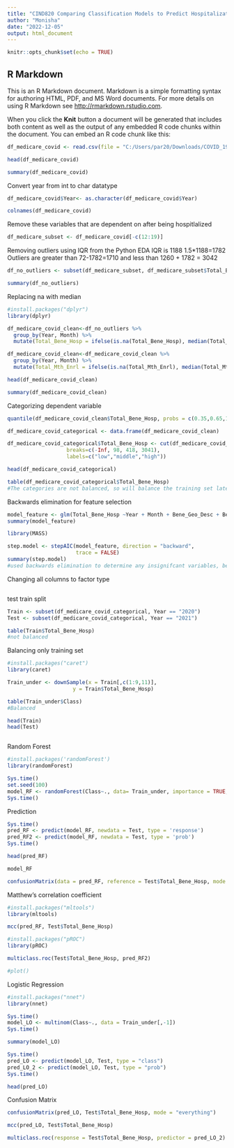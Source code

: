 ---
title: "CIND820 Comparing Classification Models to Predict Hospitalization Numbers Final Results"
author: "Monisha"
date: "2022-12-05"
output: html_document
---

```{r setup, include=FALSE}
knitr::opts_chunk$set(echo = TRUE)
```

## R Markdown

This is an R Markdown document. Markdown is a simple formatting syntax for authoring HTML, PDF, and MS Word documents. For more details on using R Markdown see <http://rmarkdown.rstudio.com>.

When you click the **Knit** button a document will be generated that includes both content as well as the output of any embedded R code chunks within the document. You can embed an R code chunk like this:

```{r}
df_medicare_covid <- read.csv(file = "C:/Users/par20/Downloads/COVID_19_Hospitalization_Trends_Report_Data_file_20220526/COVID_19_Hospitalization_Trends_Report_Data_file_20220526.csv")
```
```{r}
head(df_medicare_covid)
```
```{r}
summary(df_medicare_covid)
```


Convert year from int to char datatype
```{r}
df_medicare_covid$Year<- as.character(df_medicare_covid$Year)
```


```{r}
colnames(df_medicare_covid)
```

Remove these variables that are dependent on after being hospitlalized
```{r}
df_medicare_subset <- df_medicare_covid[-c(12:19)]
```
Removing outliers using IQR
from the Python EDA
IQR is 1188 
1.5*1188=1782
Outliers are greater than 72-1782=1710
and less than 1260 + 1782 = 3042

```{r}
df_no_outliers <- subset(df_medicare_subset, df_medicare_subset$Total_Bene_Hosp < 3042)
```
```{r}
summary(df_no_outliers)
```


Replacing na with median
```{r}
#install.packages("dplyr")
library(dplyr)
```

```{r}
df_medicare_covid_clean<-df_no_outliers %>%
  group_by(Year, Month) %>%
  mutate(Total_Bene_Hosp = ifelse(is.na(Total_Bene_Hosp), median(Total_Bene_Hosp, na.rm = T), Total_Bene_Hosp))
```
```{r}
df_medicare_covid_clean<-df_medicare_covid_clean %>%
  group_by(Year, Month) %>%
  mutate(Total_Mth_Enrl = ifelse(is.na(Total_Mth_Enrl), median(Total_Mth_Enrl, na.rm = T), Total_Mth_Enrl))
```

```{r}
head(df_medicare_covid_clean)
```

```{r}
summary(df_medicare_covid_clean)
```


Categorizing dependent variable
```{r}
quantile(df_medicare_covid_clean$Total_Bene_Hosp, probs = c(0.35,0.65,1))
```
```{r}
df_medicare_covid_categorical <- data.frame(df_medicare_covid_clean)
```

```{r}
df_medicare_covid_categorical$Total_Bene_Hosp <- cut(df_medicare_covid_clean$Total_Bene_Hosp, 
                   breaks=c(-Inf, 98, 418, 3041), 
                   labels=c("low","middle","high"))
```
```{r}
head(df_medicare_covid_categorical)
```
```{r}
table(df_medicare_covid_categorical$Total_Bene_Hosp)
#The categories are not balanced, so will balance the training set later. 
```
Backwards elimination for feature selection
```{r}
model_feature <- glm(Total_Bene_Hosp ~Year + Month + Bene_Geo_Desc + Bene_Mdcd_Mdcr_Enrl_Stus + Bene_Race_Desc + Bene_Sex_Desc + Bene_Mdcr_Entlmt_Stus+Bene_Age_Desc+Bene_RUCA_Desc + Total_Mth_Enrl, data =df_medicare_covid_categorical , family = "binomial")
summary(model_feature)
```

```{r}
library(MASS)
```

```{r}
step.model <- stepAIC(model_feature, direction = "backward", 
                      trace = FALSE)
summary(step.model)
#used backwards elimination to determine any insignifcant variables, because at major classes of all variables are mentioned all variables are significant
```
Changing all columns to factor type
```{r}

```


test train split
```{r}
Train <- subset(df_medicare_covid_categorical, Year == "2020")
Test <- subset(df_medicare_covid_categorical, Year == "2021")

```
```{r}
table(Train$Total_Bene_Hosp) 
#not balanced
```
Balancing only training set
```{r}
#install.packages("caret")
library(caret)
```

```{r}
Train_under <- downSample(x = Train[,c(1:9,11)],
                     y = Train$Total_Bene_Hosp)
```
```{r}
table(Train_under$Class)
#Balanced 
```

```{r}
head(Train)
head(Test)
```
```{r}

```

Random Forest
```{r}
#install.packages('randomForest') 
library(randomForest)
```
```{r}
Sys.time()
set.seed(100)
model_RF <- randomForest(Class~., data= Train_under, importance = TRUE, ntree = 30)
Sys.time()
```
Prediction
```{r}
Sys.time()
pred_RF <- predict(model_RF, newdata = Test, type = 'response')
pred_RF2 <- predict(model_RF, newdata = Test, type = 'prob')
Sys.time()
```
```{r}
head(pred_RF)
```
```{r}
model_RF
```
```{r}
confusionMatrix(data = pred_RF, reference = Test$Total_Bene_Hosp, mode = "everything")
```
Matthew's correlation coefficient
```{r}
#install.packages("mltools")
library(mltools)
```
```{r}
mcc(pred_RF, Test$Total_Bene_Hosp)
```
```{r}
#install.packages("pROC")
library(pROC)
```

```{r}
multiclass.roc(Test$Total_Bene_Hosp, pred_RF2)
```
```{r}
#plot()
```
Logistic Regression
```{r}
#install.packages("nnet")
library(nnet)
```

```{r}
Sys.time()
model_LO <- multinom(Class~., data = Train_under[,-1])
Sys.time()
```
```{r}
summary(model_LO)
```
```{r}
Sys.time()
pred_LO <- predict(model_LO, Test, type = "class")
pred_LO_2 <- predict(model_LO, Test, type = "prob")
Sys.time()
```
```{r}
head(pred_LO)
```

Confusion Matrix
```{r}
confusionMatrix(pred_LO, Test$Total_Bene_Hosp, mode = "everything")
```

```{r}
mcc(pred_LO, Test$Total_Bene_Hosp)
```

```{r}
multiclass.roc(response = Test$Total_Bene_Hosp, predictor = pred_LO_2)
```

